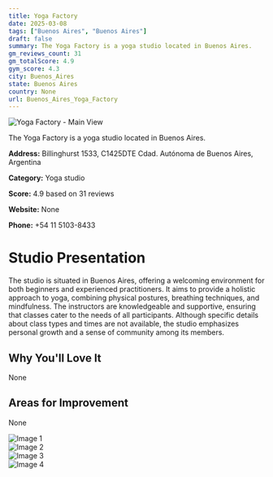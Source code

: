 ```yaml
---
title: Yoga Factory
date: 2025-03-08
tags: ["Buenos Aires", "Buenos Aires"]  
draft: false
summary: The Yoga Factory is a yoga studio located in Buenos Aires.
gm_reviews_count: 31
gm_totalScore: 4.9
gym_score: 4.3
city: Buenos_Aires
state: Buenos Aires
country: None
url: Buenos_Aires_Yoga_Factory
---
```


<div className="aspect-[16/9] relative my-8">
  <img 
    src="https://lh5.googleusercontent.com/p/AF1QipOrs8T3YzaYPAZcMdPMA0qnJamUSPNnQccaGs2t=w1920-h1080-k-no"
    alt="Yoga Factory - Main View"
    className="object-cover absolute inset-0 w-full h-full rounded-lg"
  />
</div>

The Yoga Factory is a yoga studio located in Buenos Aires.

**Address:** Billinghurst 1533, C1425DTE Cdad. Autónoma de Buenos Aires, Argentina

**Category:** Yoga studio

**Score:** 4.9 based on 31 reviews

**Website:** None

**Phone:** +54 11 5103-8433

# Studio Presentation

The studio is situated in Buenos Aires, offering a welcoming environment for both beginners and experienced practitioners. It aims to provide a holistic approach to yoga, combining physical postures, breathing techniques, and mindfulness. The instructors are knowledgeable and supportive, ensuring that classes cater to the needs of all participants. Although specific details about class types and times are not available, the studio emphasizes personal growth and a sense of community among its members.

## Why You'll Love It

None

## Areas for Improvement

None

<div className="grid grid-cols-1 xl:grid-cols-2 gap-4 my-8">
<div className="aspect-[4/3] relative"><img src="https://lh5.googleusercontent.com/p/AF1QipOe9CXyeRyE5m8J2W9rOzBeJRjeNXwYaQ4fjGAj=w1920-h1080-k-no" alt="Image 1" className="object-cover absolute inset-0 w-full h-full rounded-lg" /></div>
<div className="aspect-[4/3] relative"><img src="https://lh5.googleusercontent.com/p/AF1QipPXxjrnNNuF5YVc799aVz_2JtOY0C3drlQrClu9=w1920-h1080-k-no" alt="Image 2" className="object-cover absolute inset-0 w-full h-full rounded-lg" /></div>
<div className="aspect-[4/3] relative"><img src="https://lh5.googleusercontent.com/p/AF1QipOua_MDQ4FqRWnwDQShBXYzdDg_QIHNAtNk1L5M=w1920-h1080-k-no" alt="Image 3" className="object-cover absolute inset-0 w-full h-full rounded-lg" /></div>
<div className="aspect-[4/3] relative"><img src="https://lh5.googleusercontent.com/p/AF1QipNNazI0eNekurcAy_mCJVxQoGza4L5xseCPKQQO=w1920-h1080-k-no" alt="Image 4" className="object-cover absolute inset-0 w-full h-full rounded-lg" /></div>
</div>